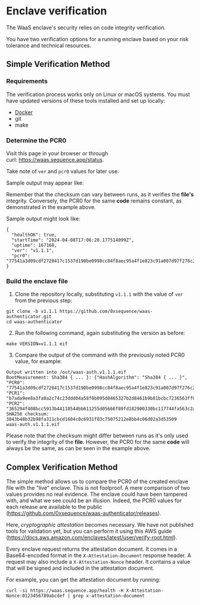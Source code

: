# Enclave verification

The WaaS enclave's security relies on code integrity verification.

You have two verification options for a running enclave based on your risk tolerance and technical resources.

## Simple Verification Method

### Requirements

The verification process works only on Linux or macOS systems. You must have updated versions of these tools installed and set up locally:
- [Docker](https://www.docker.com/)
- git
- make

### Determine the PCR0

Visit this page in your browser or through curl: https://waas.sequence.app/status.

Take note of `ver` and `pcr0` values for later use.

Sample output may appear like:

Remember that the checksum can vary between runs, as it verifies the **file's** integrity. Conversely, the PCR0 for the same **code** remains constant, as demonstrated in the example above.

Sample output might look like:

```
{
  "healthOK": true,
  "startTime": "2024-04-08T17:06:20.177514099Z",
  "uptime": 167168,
  "ver": "v1.1.1",
  "pcr0": "77541a3d09cdf2728417c1537d190be0998cc84f8aec95a4f1e823c91a007d97f276c2453be7f653fd73fb862b42fcee"
}
```

### Build the enclave file

1. Clone the repository locally, substituting `v1.1.1` with the value of `ver` from the previous step:
```
git clone -b v1.1.1 https://github.com/0xsequence/waas-authenticator.git
cd waas-authenticator
```
2. Run the following command, again substituting the version as before:
```
make VERSION=v1.1.1 eif
```
3. Compare the output of the command with the previously noted PCR0 value, for example:
```
Output written into /out/waas-auth.v1.1.1.eif
BootMeasurement: Sha384 { ... }: {"HashAlgorithm": "Sha384 { ... }", "PCR0": "77541a3d09cdf2728417c1537d190be0998cc84f8aec95a4f1e823c91a007d97f276c2453be7f653fd73fb862b42fcee", "PCR1": "b7ada9ee8a3fa0a2c74c23ddd04a58f0b095d0465327b2d8461b9b81bcbc7236563ff0326c8614fe9205669636955199", "PCR2": "365294f408bcc5913b44110544bb611255d05666f89fd182900330bc117744fa563c2afcf74808b719ac7a29492099c6"}
SHA256 checksum:
3843b48b32b98fa311cbcd1604c0c6931f03c75075212e8bb4c06d02a3d53509  waas-auth.v1.1.1.eif
```

Please note that the checksum might differ between runs as it's only used to verify the integrity of the **file**. However, the PCR0 for the same **code** will always be the same, as can be seen in the example above.

## Complex Verification Method
The simple method allows us to compare the PCR0 of the created enclave file with the "live" enclave. This is not foolproof. A mere comparison of two values provides no real evidence. The enclave could have been tampered with, and what we see could be an illusion. Indeed, the PCR0 values for each release are available to the public (https://github.com/0xsequence/waas-authenticator/releases).

Here, *cryptographic attestation* becomes necessary. We have not published tools for validation yet, but you can perform it using this AWS guide (https://docs.aws.amazon.com/enclaves/latest/user/verify-root.html).

Every enclave request returns the attestation document. It comes in a Base64-encoded format in the `X-Attestation-Document` response header. A request may also include a `X-Attestation-Nonce` header. It contains a value that will be signed and included in the attestation document.

For example, you can get the attestation document by running:

```
curl -si https://waas.sequence.app/health -H X-Attestation-Nonce:0123456789abcdef | grep x-attestation-document
```
